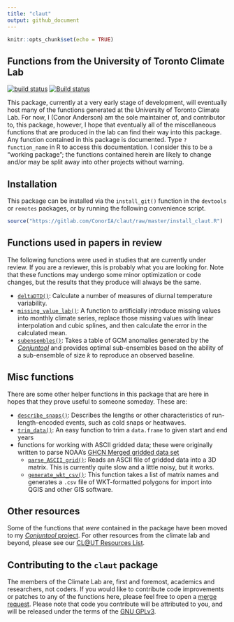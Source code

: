 ```yaml
---
title: "claut"
output: github_document
---
```


```r
knitr::opts_chunk$set(echo = TRUE)
```

## Functions from the University of Toronto Climate Lab
[![build status](https://gitlab.com/ConorIA/claut/badges/master/build.svg)](https://gitlab.com/ConorIA/claut/commits/master) [![Build status](https://ci.appveyor.com/api/projects/status/kioqnwa6xqs1f4j5?svg=true)](https://ci.appveyor.com/project/ConorIA/claut)

This package, currently at a very early stage of development, will eventually host many of the functions generated at the University of Toronto Climate Lab. For now, I (Conor Anderson) am the sole maintainer of, and contributor to, this package, however, I hope that eventually all of the miscellaneous functions that are produced in the lab can find their way into this package. Any function contained in this package is documented. Type `?function_name` in R to access this documentation. I consider this to be a "working package"; the functions contained herein are likely to change and/or may be split away into other projects without warning. 

## Installation

This package can be installed via the `install_git()` function in the `devtools` or `remotes` packages, or by running the following convenience script.

``` r
source("https://gitlab.com/ConorIA/claut/raw/master/install_claut.R")
```

## Functions used in papers in review

The following functions were used in studies that are currently under review. If you are a reviewer, this is probably what you are looking for. Note that these functions may undergo some minor optimization or code changes, but the results that they produce will always be the same. 

  - [`deltaDTD()`](https://gitlab.com/ConorIA/claut/blob/master/R/deltaDTD.R): Calculate a number of measures of diurnal temperature variability. 
  - [`missing_value_lab()`](https://gitlab.com/ConorIA/claut/blob/master/R/missing_value_lab.R): A function to artificially introduce missing values into monthly climate series, replace those missing values with linear interpolation and cubic splines, and then calculate the error in the calculated mean. 
  - [`subensembles()`](https://gitlab.com/ConorIA/claut/blob/master/R/missing_value_lab.R): Takes a table of GCM anomalies generated by the [_Conjuntool_](https://gitlab.com/ConorIA/conjuntool) and provides optimal sub-ensembles based on the ability of a sub-ensemble of size $k$ to reproduce an observed baseline.

## Misc functions

There are some other helper functions in this package that are here in hopes that they prove useful to someone someday. These are: 

  - [`describe_snaps()`](https://gitlab.com/ConorIA/claut/blob/master/R/describe_snaps.R): Describes the lengths or other characteristics of run-length-encoded events, such as cold snaps or heatwaves.
  - [`trim_data()`](https://gitlab.com/ConorIA/claut/blob/master/R/trimData.R): An easy function to trim a `data.frame` to given start and end years
  - functions for working with ASCII gridded data; these were originally written to parse NOAA's [GHCN Merged gridded data set](https://www.ncdc.noaa.gov/temp-and-precip/ghcn-gridded-products/)
    - [`parse_ASCII_grid()`](https://gitlab.com/ConorIA/claut/blob/master/R/parse_ASCII_grid.R): Reads an ASCII file of gridded data into a 3D matrix. This is currently quite slow and a little noisy, but it works.
    - [`generate_wkt_csv()`](https://gitlab.com/ConorIA/claut/blob/master/R/generate_wkt_csv.R): This function takes a list of matrix names and generates a `.csv` file of WKT-formatted polygons for import into QGIS and other GIS software.

## Other resources

Some of the functions that _were_ contained in the package have been moved to my [_Conjuntool_ project](https://gitlab.com/ConorIA/conjuntool).
For other resources from the climate lab and beyond, please see our [CL@UT Resources List](https://gitlab.com/ConorIA/claut-resources).

## Contributing to the `claut` package

The members of the Climate Lab are, first and foremost, academics and researchers, not coders. If you would like to contribute code improvements or patches to any of the functions here, please feel free to open a [merge request](https://gitlab.com/ConorIA/claut/merge_requests). Please note that code you contribute will be attributed to you, and will be released under the terms of the [GNU GPLv3](https://gitlab.com/ConorIA/claut/blob/master/LICENSE.md).

